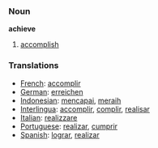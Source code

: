 === Noun ===
'''achieve'''
# [[accomplish]]

=== Translations ===
* [[French]]: [[accomplir]] 
* [[German]]: [[erreichen]] 
* [[Indonesian]]: [[capai|mencapai]], [[raih|meraih]]
* [[Interlingua]]: [[accomplir]], [[complir]], [[realisar]] 
* [[Italian]]: [[realizzare]] 
* [[Portuguese]]: [[realizar]], [[cumprir]]
* [[Spanish]]: [[lograr]], [[realizar]]